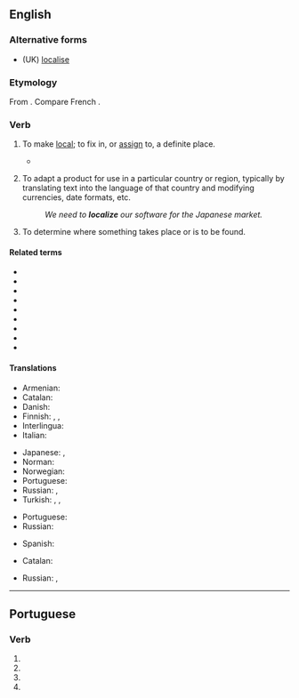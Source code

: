 ==English==

===Alternative forms===
* (UK) [[localise]]

===Etymology===
From {{suffix|local|ize|lang=en}}. Compare French {{m|fr|localiser}}.

===Verb===
{{en-verb|localiz}}

# {{lb|en|transitive}} To make [[local]]; to fix in, or [[assign]] to, a definite place.
#* {{quote-book|title=Memorials of a Tour in Italy|year=1837|section=Musings near Aquapendente|author=William Wordsworth|url=http://www.bartleby.com/145/ww881.html|passage=Out of her early struggles well inspired / To '''localize''' heroic acts}}
# {{lb|en|software|_|engineering}} To adapt a product for use in a particular country or region, typically by translating text into the language of that country and modifying currencies, date formats, etc.
#: ''We need to '''localize''' our software for the Japanese market.''
# To determine where something takes place or is to be found.

====Related terms====
* {{l|en|local}}
* {{l|en|locus}}
* {{l|en|locality}}
* {{l|en|localization}}
* {{l|en|localizor}}
* {{l|en|localizer}}
* {{l|en|locate}}
* {{l|en|location}}
* {{l|en|locator}}

====Translations====
{{trans-top|make local}}
* Armenian: {{t+|hy|տեղայնացնել|sc=Armn}}
* Catalan: {{t+|ca|localitzar}}
* Danish: {{t|da|lokalisere}}
* Finnish: {{t+|fi|lokalisoida}}, {{t|fi|paikallistaa}}, {{t+|fi|kotoistaa}}
* Interlingua: {{t|ia|localisar}}
* Italian: {{t+|it|localizzare}}
{{trans-mid}}
* Japanese: {{t|ja|地域化する|tr=ちいきかする, chiïkika suru}}, {{t|ja|ローカライズする|tr=rōkaraizu suru}}
* Norman: {{t|nrf|localiser}}
* Norwegian: {{t|no|lokalisere}}
* Portuguese: {{t+|pt|localizar}}
* Russian: {{t+|ru|локализова́ть|sc=Cyrl}}, {{t|ru|помеща́ть (что-нибудь на определённом месте, в определённых пределах)}}
* Turkish: {{t+|tr|yerelleştirmek}}, {{t|tr|yerlileştirmek}}, {{t|tr|mahallîleştirmek}}
{{trans-bottom}}

{{trans-top|to adapt a product for use in a particular country or region}}
* Portuguese: {{t+|pt|localizar}}
* Russian: {{t+|ru|локализова́ть}}
{{trans-mid}}
* Spanish: {{t|es|tropicalizar}}
{{trans-bottom}}

{{trans-top|to determine where something takes place or is to be found}}
* Catalan: {{t+|ca|localitzar}}
{{trans-mid}}
* Russian: {{t+|ru|локализова́ть}}, {{t|ru|точно определя́ть (место чего-нибудь)|sc=Cyrl}}
{{trans-bottom}}

----

==Portuguese==

===Verb===
{{head|pt|verb form}}

# {{inflection of|localizar||1|s|pres|subj|lang=pt}}
# {{inflection of|localizar||3|s|pres|subj|lang=pt}}
# {{inflection of|localizar||1|s|impr|lang=pt}}
# {{inflection of|localizar||3|s|impr|lang=pt}}